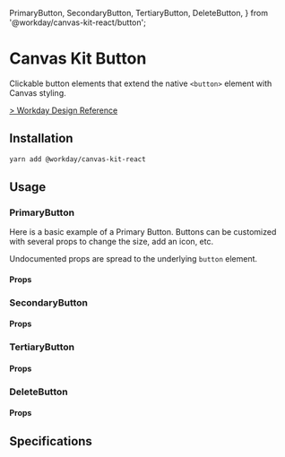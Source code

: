 
  PrimaryButton,
  SecondaryButton,
  TertiaryButton,
  DeleteButton,
} from '@workday/canvas-kit-react/button';


<Meta title="Components/Buttons/Button/React" />

# Canvas Kit Button

Clickable button elements that extend the native `<button>` element with Canvas styling.

[> Workday Design Reference](https://design.workday.com/components/buttons/buttons)

## Installation

```sh
yarn add @workday/canvas-kit-react
```

## Usage

### PrimaryButton

Here is a basic example of a Primary Button. Buttons can be customized with several props to change
the size, add an icon, etc.

Undocumented props are spread to the underlying `button` element.

<ExampleCodeBlock code={Primary} />

#### Props

<ArgsTable of={PrimaryButton} />

### SecondaryButton

<ExampleCodeBlock code={Secondary} />

#### Props

<ArgsTable of={SecondaryButton} />

### TertiaryButton

<ExampleCodeBlock code={Tertiary} />

#### Props

<ArgsTable of={TertiaryButton} />

### DeleteButton

<ExampleCodeBlock code={Delete} />

#### Props

<ArgsTable of={DeleteButton} />

## Specifications

<Specifications file="Button.spec.ts" name="Button" />
